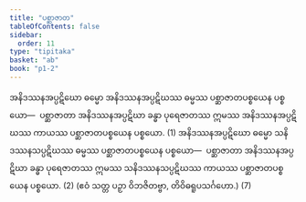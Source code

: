 ```yaml
---
title: "ပစ္ဆာဇာတ"
tableOfContents: false
sidebar:
  order: 11
type: "tipitaka"
basket: "ab"
book: "p1-2"
---
```



<DynamicBreadcrumb />

<Division number="41" book="p1-2" e="ch" v="37" p="482">

<Paragraph number="3024" book="p1-2">
အနိဒဿနအပ္ပဋိဃော ဓမ္မော အနိဒဿနအပ္ပဋိဃဿ ဓမ္မဿ ပစ္ဆာဇာတပစ္စယေန ပစ္စယော—  ပစ္ဆာဇာတာ အနိဒဿနအပ္ပဋိဃာ ခန္ဓာ ပုရေဇာတဿ ဣမဿ အနိဒဿနအပ္ပဋိဃဿ ကာယဿ ပစ္ဆာဇာတပစ္စယေန ပစ္စယော. (1)
</Paragraph>

<Paragraph number="3025" book="p1-2">
အနိဒဿနအပ္ပဋိဃော ဓမ္မော သနိဒဿနသပ္ပဋိဃဿ ဓမ္မဿ ပစ္ဆာဇာတပစ္စယေန ပစ္စယော—  ပစ္ဆာဇာတာ အနိဒဿနအပ္ပဋိဃာ ခန္ဓာ ပုရေဇာတဿ ဣမဿ သနိဒဿနသပ္ပဋိဃဿ ကာယဿ ပစ္ဆာဇာတပစ္စယေန ပစ္စယော. (2)
</Paragraph>

<Paragraph number="3026" book="p1-2">
(ဧဝံ သတ္တ ပဉှာ ဝိဘဇိတဗ္ဗာ, တိဝိဓရူပသင်္ဂဟော.) (7)
</Paragraph>
</Division>